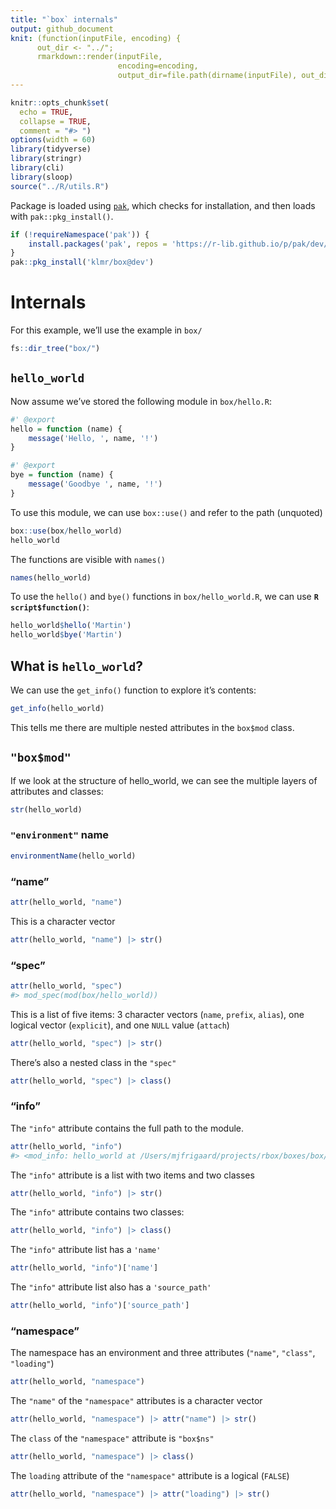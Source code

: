 ```yaml
---
title: "`box` internals"
output: github_document
knit: (function(inputFile, encoding) {
      out_dir <- "../";
      rmarkdown::render(inputFile,
                        encoding=encoding,
                        output_dir=file.path(dirname(inputFile), out_dir))})
---
```


```r
knitr::opts_chunk$set(
  echo = TRUE, 
  collapse = TRUE,
  comment = "#> ")
options(width = 60)
library(tidyverse)
library(stringr)
library(cli)
library(sloop)
source("../R/utils.R")
```

Package is loaded using [`pak`](https://pak.r-lib.org/), which checks for installation, and then loads with `pak::pkg_install()`.

```r
if (!requireNamespace('pak')) {
    install.packages('pak', repos = 'https://r-lib.github.io/p/pak/dev/')
}
pak::pkg_install('klmr/box@dev')
```


# Internals

For this example, we'll use the example in `box/`

```r
fs::dir_tree("box/")
```

## `hello_world`

Now assume we've stored the following module in `box/hello.R`:

``` r
#' @export
hello = function (name) {
    message('Hello, ', name, '!')
}

#' @export
bye = function (name) {
    message('Goodbye ', name, '!')
}
```

To use this module, we can use `box::use()` and refer to the path (unquoted)

```r
box::use(box/hello_world)
hello_world
```

The functions are visible with `names()`

```r
names(hello_world)
```

To use the `hello()` and `bye()` functions in `box/hello_world.R`, we can use **`R script$function()`**:

```r
hello_world$hello('Martin')
hello_world$bye('Martin')
```

## What is `hello_world`?

We can use the `get_info()` function to explore it's contents:

```r
get_info(hello_world)
```

This tells me there are multiple nested attributes in the `box$mod` class.

## `"box$mod"`

If we look at the structure of hello_world, we can see the multiple layers of attributes and classes: 

```r
str(hello_world)
```
### `"environment"` name

```r
environmentName(hello_world)
```

### "name"

```r
attr(hello_world, "name")
```

This is a character vector 

```r
attr(hello_world, "name") |> str()
```

### "spec"

```r
attr(hello_world, "spec")
#> mod_spec(mod(box/hello_world))
```

This is a list of five items: 3 character vectors (`name`, `prefix`, `alias`), one logical vector (`explicit`), and one `NULL` value (`attach`)

```r
attr(hello_world, "spec") |> str()
```

There's also a nested class in the `"spec"`

```r
attr(hello_world, "spec") |> class()
```

### "info"

The `"info"` attribute contains the full path to the module.

```r
attr(hello_world, "info")
#> <mod_info: hello_world at /Users/mjfrigaard/projects/rbox/boxes/box/hello_world.R>
```

The `"info"` attribute is a list with two items and two classes

```r
attr(hello_world, "info") |> str()
```
The `"info"` attribute contains two classes:

```r
attr(hello_world, "info") |> class()
```

The `"info"` attribute list has a `'name'`

```r
attr(hello_world, "info")['name']
```

The `"info"` attribute list also has a `'source_path'`

```r
attr(hello_world, "info")['source_path']
```

### "namespace"

The namespace has an environment and three attributes (`"name"`, `"class"`, `"loading"`)

```r
attr(hello_world, "namespace")
```
The `"name"` of the `"namespace"` attributes is a character vector

```r
attr(hello_world, "namespace") |> attr("name") |> str()
```

The `class` of the `"namespace"` attribute is `"box$ns"`

```r
attr(hello_world, "namespace") |> class()
```

The `loading` attribute of the `"namespace"` attribute is a logical (`FALSE`)

```r
attr(hello_world, "namespace") |> attr("loading") |> str()
```








